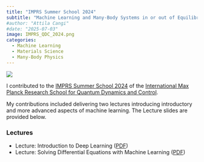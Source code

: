 ```yaml
---
title: "IMPRS Summer School 2024"
subtitle: "Machine Learning and Many-Body Systems in or out of Equilibrium"
#author: "Attila Cangi"
#date: "2025-07-03"
image: IMPRS_QDC_2024.png
categories:
  - Machine Learning
  - Materials Science
  - Many-Body Physics
---
```


![](/teaching/summer_schools/IMPRS_QDC_2024.png){.course-thumbnail}

I contributed to the [IMPRS Summer School 2024](https://www.imprs-pks.mpg.de/events/schools-and-workshops){target="_blank"} of the [International Max Planck Research School for Quantum Dynamics and Control](https://www.imprs-pks.mpg.de/){target="_blank"}.

My contributions included delivering two lectures introducing introductory and more advanced aspects of machine learning. The Lecture slides are provided below.

### Lectures

*   Lecture: Introduction to Deep Learning ([PDF](IMPRS_QDC_Summer_School_01.pdf){target="_blank"})
*   Lecture: Solving Differential Equations with Machine Learning ([PDF](IMPRS_QDC_Summer_School_02.pdf){target="_blank"})